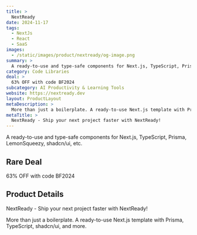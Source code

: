 ```yaml
---
title: >
  NextReady
date: 2024-11-17
tags:
  - NextJs
  - React
  - SaaS
images:
  - /static/images/product/nextready/og-image.png
summary: >
  A ready-to-use and type-safe components for Next.js, TypeScript, Prisma, LemonSqueezy, shadcn/ui, etc.
category: Code Libraries
deal: >
  63% OFF with code BF2024
subcategory: AI Productivity & Learning Tools
website: https://nextready.dev
layout: ProductLayout
metaDescription: >
  More than just a boilerplate. A ready-to-use Next.js template with Prisma, TypeScript, shadcn/ui, and more.
metaTitle: >
  NextReady - Ship your next project faster with NextReady!
---
```

A ready-to-use and type-safe components for Next.js, TypeScript, Prisma, LemonSqueezy, shadcn/ui, etc.

## Rare Deal

63% OFF with code BF2024
## Product Details
NextReady - Ship your next project faster with NextReady!

More than just a boilerplate. A ready-to-use Next.js template with Prisma, TypeScript, shadcn/ui, and more.
